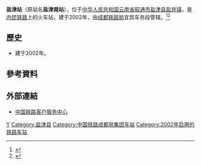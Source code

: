 {{Not|延津站}}
{{Infobox China railway station
|车站名称 = 盐津站
|图片 = 
|图片介绍 = 
|其他名称 = 盐津南站
|车站拼音 = Yanjin
|英文名称 = Yanjin Railway Station
|电报码 = AEW
|拼音码 = YJI
|车站代码 = 46923<ref>{{cite book|title=中华人民共和国铁路车站代码（GB/T 10302-2010）|publisher=中国标准出版社|year=2010|isbn=155066140495|ignore-isbn-error=true|pages=43}}</ref>
|车站地址 = [[云南省|云南省]][[昭通市|昭通市]][[盐津县|盐津县]][[盐井镇_(盐津县)|盐井镇]]
|归属 = [[成都铁路局|成都铁路局]][[宜宾车务段|宜宾车务段]]
|车站等级 = [[三等站_(中铁)|三等站]]
|线路 = [[内昆铁路|内昆铁路]]
|月台数目 = 
|股道数目 = 
}}
'''盐津站'''（原站名'''盐津南站'''），位于[[中华人民共和国|中华人民共和国]][[云南省|云南省]][[昭通市|昭通市]][[盐津县|盐津县]][[盐井镇_(盐津县)|盐井镇]]，是[[内昆铁路|内昆铁路]]上的火车站，建于2002年，由[[成都铁路局|成都铁路局]]宜宾车务段管辖。<ref>{{Cite news|title=宜宾工电段、宜宾车务段挂牌成立！|url=https://www.thepaper.cn/newsDetail_forward_2542384|work=西南铁路|publisher=澎湃新闻|date=2018-10-18|accessdate=2021-05-08|archive-date=2021-05-08|archive-url=https://web.archive.org/web/20210508173147/https://www.thepaper.cn/newsDetail_forward_2542384|dead-url=no}}</ref><ref>{{Cite web |url=http://search.huochepiao.com/huochezhan/jieshao/936.htm |title=盐津火车站介绍 |access-date=2017-01-05 |archive-date=2019-05-20 |archive-url=https://web.archive.org/web/20190520101544/http://search.huochepiao.com/huochezhan/jieshao/936.htm |dead-url=no }}</ref>
==歷史==
* 建于2002年。

==參考資料==
{{reflist}}
==外部連結==
* [http://www.12306.cn/mormhweb/ 中国铁路客户服务中心] {{Wayback|url=http://www.12306.cn/mormhweb/ |date=20180205163941 }}
{{内昆铁路}}
[[Category:昭通市铁路车站|Y]]
[[Category:盐津县|Category:盐津县]]
[[Category:中国铁路成都局集团车站|Category:中国铁路成都局集团车站]]
[[Category:2002年启用的铁路车站|Category:2002年启用的铁路车站]]